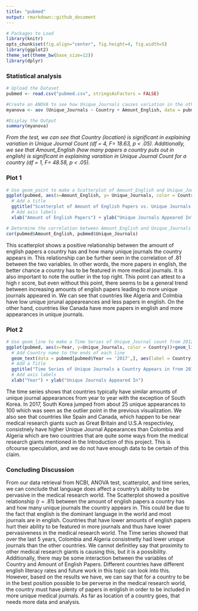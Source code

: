 ```yaml
---
title: "pubmed"
output: rmarkdown::github_document
---
```


```r
# Packages to Load
library(knitr)
opts_chunk$set(fig.align="center", fig.height=4, fig.width=5)
library(ggplot2)
theme_set(theme_bw(base_size=12))
library(dplyr)
```


### Statistical analysis

```r
# Upload the Dataset 
pubmed <- read.csv("pubmed.csv", stringsAsFactors = FALSE)

#Create an ANOVA to see how Unique_Journals causes variation in the other variables.
myanova <- aov (Unique_Journals ~ Country + Amount_English, data = pubmed)

#Display the Output 
summary(myanova)
```
*From the test, we can see that Country (location) is significant in explaining variation in Unique Journal Count (df = 4, F= 18.63, p < .05). Additionally, we see that Amount_English (how many papers a country puts out in english) is significant in explaining varaition in Unique Journal Count for a country (df = 1, F= 48.58, p < .05).*

### Plot 1

```r

# Use geom_point to make a Scatterplot of Amount_English and Unique_Journals and colors the points by country
ggplot(pubmed, aes(x=Amount_English, y= Unique_Journals, color = Country)) + geom_point() +
  # Add a title
  ggtitle("Scatterplot of Amount of English Papers vs. Unique Journals Appeared In") + 
  # Add axis labels
  xlab("Amount of English Papers") + ylab("Unique Journals Appeared In")

# Determine the correlation between Amount_English and Unique_Journals
cor(pubmed$Amount_English, pubmed$Unique_Journals)
```
This scatterplot shows a positive relationship between the amount of english papers a country has and how many unique journals the country appears in. This relationship can be further seen in the correlation of .81 between the two variables. In other words, the more papers in english, the better chance a country has to be featured in more medical journals. It is also important to note the outlier in the top right. This point can attest to a high r score, but even without this point, there seems to be a general trend between increasing amounts of english papers leading to more unique journals appeared in. We can see that countries like Algeria and Colmbia have low unique jorunal appeareances and less papers in english. On the other hand, countries like Canada have more papers in english and more appearances in unique journals.

### Plot 2

```r

# Use geom_line to make a Time Series of Unique_Journal count from 2012-2017 for each year
ggplot(pubmed, aes(x=Year, y=Unique_Journals, color = Country))+geom_line() + 
  # Add Country name to the ends of each line
  geom_text(data = pubmed[pubmed$Year == '2017',], aes(label = Country), hjust = 0.7, vjust = -.5) + 
  # Add a Title
  ggtitle("Time Series of Unique Journals a Country Appears in from 2012-2017") + 
  # Add axis labels 
  xlab("Year") + ylab("Unique Journals Appeared In")

```
The time series shows that countries typically have similar amounts of unique journal appearances from year to year with the exception of South Korea. In 2017, South Korea jumped from about 25 unique appearances to 100 which was seen as the outlier point in the previous visualization. We also see that countries like Spain and Canada, which happen to be near medical research giants such as Great Britain and U.S.A respectivley, consistnely have higher Unique Journal Appearances than Colombia and Algeria which are two countries that are quite some ways from the medical research giants mentioned in the Introduction of this project. This is ofcourse speculation, and we do not have enough data to be certain of this claim.

### Concluding Discussion

From our data retrieval from NCBI, ANOVA test, scatterplot, and time series, we can conclude that language does affect a country's ability to be pervasive in the medical research world. The Scatterplot showed a positive relationship (r = .81) between the amount of english papers a country has and how many unique journals the country appears in. This could be due to the fact that english is the dominant language in the world and most journals are in english. Countries that have lower amounts of english papers hurt their ability to be featured in more journals and thus have lower pervasiveness in the medical research world. The Time series showed that over the last 5 years, Colombia and Algeria consistnetly had lower unique journals than the other countries. We cannot definitley say that proximity to other medical research giants is causing this, but it is a possibility. Additionally, there may be some interaction between the variables of Country and Amount of English Papers. Different countries have different english literacy rates and future work in this topic can look into this. However, based on the results we have, we can say that for a country to be in the best position possible to be perverse in the medical research world, the country must have plenty of papers in enlglish in order to be included in more unique medical journals. As far as location of a country goes, that needs more data and analysis.


